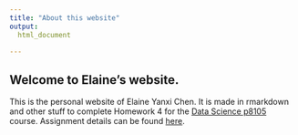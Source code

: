 ```yaml
---
title: "About this website"
output: 
  html_document

---
```


## Welcome to Elaine's website.

This is the personal website of Elaine Yanxi Chen. It is made in rmarkdown and other stuff to complete Homework 4 for the [Data Science p8105](https://p8105.com) course. Assignment details can be found [here](https://p8105.com/homework_4.html).

